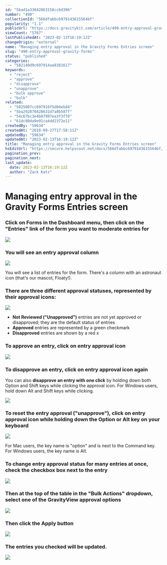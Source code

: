 ```yaml
---
id: "5bad1a33042863158cc6d396"
number: "490"
collectionId: "566dfabbc6979143615564bf"
popularity: "1.1"
publicUrl: "https://docs.gravitykit.com/article/490-entry-approval-gravity-forms"
viewCount: "5767"
lastPublishedAt: "2023-02-13T16:19:12Z"
changeOrigin: "external"
name: "Managing entry approval in the Gravity Forms Entries screen"
slug: "490-entry-approval-gravity-forms"
status: "published"
categories: 
  - "582140d9c697914aa8381617"
keywords: 
  - "reject"
  - "approve"
  - "disapprove"
  - "unapprove"
  - "bulk approve"
  - "bulk"
related: 
  - "5825007cc697916f5d04ebd4"
  - "5ba292870428631d7a8b587f"
  - "54c67bc3e4b07997ea3f3f78"
  - "61dc80da9e91ca4dd2372e11"
createdBy: "59634"
createdAt: "2018-09-27T17:58:11Z"
updatedBy: "59634"
updatedAt: "2023-02-13T16:19:12Z"
title: "Managing entry approval in the Gravity Forms Entries screen"
hsEditUrl: "https://secure.helpscout.net/docs/566dfabbc6979143615564bf/article/5bad1a33042863158cc6d396"
pagination_prev: 
pagination_next: 
last_update:
  date: 2023-02-13T16:19:12Z
  author: "Zack Katz"
---
```


# Managing entry approval in the Gravity Forms Entries screen



### Click on Forms in the Dashboard menu, then click on the "Entries" link of the form you want to moderate entries for

![](https://www.gravitykit.com/wp-content/uploads/2018/09/click-on-forms-in-the-dashboard-menu-then-click-on-the-entries-link-of-the-form-you-want-to-moder.png)

### You will see an entry approval column

![](https://www.gravitykit.com/wp-content/uploads/2018/09/you-will-see-an-entry-approval-column.png)

You will see a list of entries for the form. There's a column with an astronaut icon (that's our mascot, Floaty!).

### There are three different approval statuses, represented by their approval icons:

![](https://www.gravitykit.com/wp-content/uploads/2018/09/there-are-three-different-approval-statuses-represented-by-their-approval-icons-.png)

- **Not Reviewed ("Unapproved")** entries are not yet approved or disapproved; they are the default status of entries
- **Approved** entries are represented by a green checkmark
- **Disapproved** entries are shown by a red x

### To approve an entry, click on entry approval icon

![](https://www.gravitykit.com/wp-content/uploads/2018/09/to-approve-an-entry-click-on-entry-approval-icon.png)

### To disapprove an entry, click on entry approval icon again

You can also **disapprove an entry with one click** by holding down both Option and Shift keys while clicking the approval icon. For Windows users, hold down Alt and Shift keys while clicking.

![](https://www.gravitykit.com/wp-content/uploads/2018/09/to-disapprove-an-entry-click-on-entry-approval-icon-again.png)

### To reset the entry approval ("unapprove"), click on entry approval icon while holding down the Option or Alt key on your keyboard

![](https://www.gravitykit.com/wp-content/uploads/2018/09/to-reset-the-entry-approval-click-on-entry-approval-icon-while-holding-down-the-option-or-alt-key-o.png)

For Mac users, the key name is "option" and is next to the Command key. For Windows users, the key name is Alt.

### To change entry approval status for many entries at once, check the checkbox box next to the entry

![](https://www.gravitykit.com/wp-content/uploads/2018/09/to-change-entry-approval-status-for-many-entries-at-once-check-the-checkbox-box-next-to-the-entry.png)

### Then at the top of the table in the "Bulk Actions" dropdown, select one of the GravityView approval options

![](https://www.gravitykit.com/wp-content/uploads/2018/09/then-at-the-top-of-the-table-in-the-bulk-actions-dropdown-select-one-of-the-gravityview-approval-.png)

### Then click the Apply button

![](https://www.gravitykit.com/wp-content/uploads/2018/09/then-click-the-apply-button.png)

### The entries you checked will be updated.

![](https://www.gravitykit.com/wp-content/uploads/2018/09/the-entries-you-checked-will-be-updated.png)

